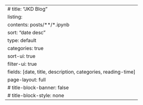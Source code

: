 ---
# title: "JKD Blog"
listing:
  contents: posts/**/*.ipynb
  sort: "date desc"
  type: default
  categories: true
  sort-ui: true
  filter-ui: true
  fields: [date, title, description, categories, reading-time]
page-layout: full
# title-block-banner: false
# title-block-style: none
---